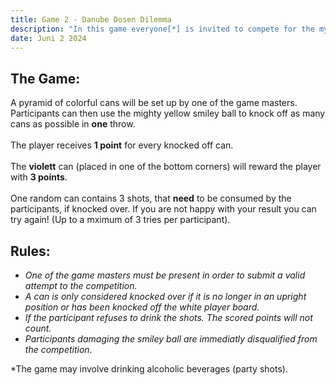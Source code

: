 ```yaml
---
title: Game 2 - Danube Dosen Dilemma
description: "In this game everyone[*] is invited to compete for the mysterious danube treasure."
date: Juni 2 2024
---
```


## The Game:
A pyramid of colorful cans will be set up by one of the game masters.
Participants can then use the mighty yellow smiley ball to knock off as many cans as possible in **one** throw.<br></br>
The player receives **1 point** for every knocked off can.<br></br>
The **violett** can (placed in one of the bottom corners) will reward the player with **3 points**.<br></br>
One random can contains 3 shots, that **need** to be consumed by the participants, if knocked over.
If you are not happy with your result you can try again! (Up to a mximum of 3 tries per participant).

## Rules:
* _One of the game masters must be present in order to submit a valid attempt to the competition._
* _A can is only considered knocked over if it is no longer in an upright position or has been knocked off the white player board._
* _If the participant refuses to drink the shots. The scored points will not count._
* _Participants damaging the smiley ball are immediatly disqualified from the competition._

*The game may involve drinking alcoholic beverages (party shots).
